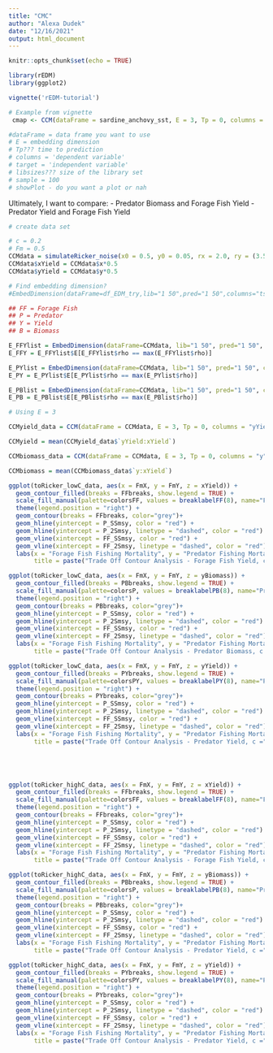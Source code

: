 ```yaml
---
title: "CMC"
author: "Alexa Dudek"
date: "12/16/2021"
output: html_document
---
```


```r
knitr::opts_chunk$set(echo = TRUE)
```

```r
library(rEDM)
library(ggplot2)
```

```r
vignette('rEDM-tutorial')
```

```r
# Example from vignette
 cmap <- CCM(dataFrame = sardine_anchovy_sst, E = 3, Tp = 0, columns = "anchovy", target = "np_sst", libSizes = "10 70 5", sample = 100, showPlot = TRUE)

#dataFrame = data frame you want to use
# E = embedding dimension
# Tp??? time to prediction
# columns = 'dependent variable'
# target = 'independent variable'
# libsizes??? size of the library set
# sample = 100
# showPlot - do you want a plot or nah

```


Ultimately, I want to compare:
- Predator Biomass and Forage Fish Yield
- Predator Yield and Forage Fish Yield
```r
# create data set 

# c = 0.2
# Fm = 0.5
CCMdata = simulateRicker_noise(x0 = 0.5, y0 = 0.05, rx = 2.0, ry = (3.5/4.5), Kx = 1, Ky = 0.1, cx = 0.2, cy = 0.2, 0.5, 0.5, 50)
CCMdata$xYield = CCMdata$x*0.5
CCMdata$yYield = CCMdata$y*0.5
```

```r
# Find embedding dimension?
#EmbedDimension(dataFrame=df_EDM_try,lib="1 50",pred="1 50",columns="tsvalue",target="tsvalue")

## FF = Forage Fish
## P = Predator
## Y = Yield 
## B = Biomass

E_FFYlist = EmbedDimension(dataFrame=CCMdata, lib="1 50", pred="1 50", columns="xYield", target="xYield", showPlot = FALSE)
E_FFY = E_FFYlist$E[E_FFYlist$rho == max(E_FFYlist$rho)]

E_PYlist = EmbedDimension(dataFrame=CCMdata, lib="1 50", pred="1 50", columns="xYield", target="xYield", showPlot = FALSE)
E_PY = E_PYlist$E[E_PYlist$rho == max(E_PYlist$rho)]

E_PBlist = EmbedDimension(dataFrame=CCMdata, lib="1 50", pred="1 50", columns="y", target="y", showPlot = FALSE)
E_PB = E_PBlist$E[E_PBlist$rho == max(E_PBlist$rho)]

# Using E = 3
```

```r
CCMyield_data = CCM(dataFrame = CCMdata, E = 3, Tp = 0, columns = "yYield", target = "xYield", libSizes = "10 48 5", sample = 100, showPlot = TRUE)

CCMyield = mean(CCMyield_data$`yYield:xYield`)

CCMbiomass_data = CCM(dataFrame = CCMdata, E = 3, Tp = 0, columns = "y", target = "xYield", libSizes = "48 48 1", sample = 100, showPlot = TRUE)

CCMbiomass = mean(CCMbiomass_data$`y:xYield`)

```
```r
ggplot(toRicker_lowC_data, aes(x = FmX, y = FmY, z = xYield)) +
  geom_contour_filled(breaks = FFbreaks, show.legend = TRUE) + 
  scale_fill_manual(palette=colorsFF, values = breaklabelFF(8), name="Forage Fish Yield", drop=FALSE) +
  theme(legend.position = "right") +
  geom_contour(breaks = FFbreaks, color="grey")+
  geom_hline(yintercept = P_SSmsy, color = "red") +
  geom_hline(yintercept = P_2Smsy, linetype = "dashed", color = "red") +
  geom_vline(xintercept = FF_SSmsy, color = "red") +
  geom_vline(xintercept = FF_2Smsy, linetype = "dashed", color = "red") +
  labs(x = "Forage Fish Fishing Mortality", y = "Predator Fishing Mortality", 
       title = paste("Trade Off Contour Analysis - Forage Fish Yield, c =", cx_low))

ggplot(toRicker_lowC_data, aes(x = FmX, y = FmY, z = yBiomass)) +
  geom_contour_filled(breaks = PBbreaks, show.legend = TRUE) +
  scale_fill_manual(palette=colorsP, values = breaklabelPB(8), name="Predator Biomass", drop=FALSE) +
  theme(legend.position = "right") +
  geom_contour(breaks = PBbreaks, color="grey")+
  geom_hline(yintercept = P_SSmsy, color = "red") +
  geom_hline(yintercept = P_2Smsy, linetype = "dashed", color = "red") +
  geom_vline(xintercept = FF_SSmsy, color = "red") +
  geom_vline(xintercept = FF_2Smsy, linetype = "dashed", color = "red") +
  labs(x = "Forage Fish Fishing Mortality", y = "Predator Fishing Mortality", 
       title = paste("Trade Off Contour Analysis - Predator Biomass, c =", cx_low))

ggplot(toRicker_lowC_data, aes(x = FmX, y = FmY, z = yYield)) +
  geom_contour_filled(breaks = PYbreaks, show.legend = TRUE) +
  scale_fill_manual(palette=colorsPY, values = breaklabelPY(8), name="Predator Yield", drop=FALSE) +
  theme(legend.position = "right") +
  geom_contour(breaks = PYbreaks, color="grey")+
  geom_hline(yintercept = P_SSmsy, color = "red") +
  geom_hline(yintercept = P_2Smsy, linetype = "dashed", color = "red") +
  geom_vline(xintercept = FF_SSmsy, color = "red") +
  geom_vline(xintercept = FF_2Smsy, linetype = "dashed", color = "red") +
  labs(x = "Forage Fish Fishing Mortality", y = "Predator Fishing Mortality", 
       title = paste("Trade Off Contour Analysis - Predator Yield, c =", cx_low))





ggplot(toRicker_highC_data, aes(x = FmX, y = FmY, z = xYield)) +
  geom_contour_filled(breaks = FFbreaks, show.legend = TRUE) +
  scale_fill_manual(palette=colorsFF, values = breaklabelFF(8), name="Forage Fish Yield", drop=FALSE) +
  theme(legend.position = "right") +
  geom_contour(breaks = FFbreaks, color="grey")+
  geom_hline(yintercept = P_SSmsy, color = "red") +
  geom_hline(yintercept = P_2Smsy, linetype = "dashed", color = "red") +
  geom_vline(xintercept = FF_SSmsy, color = "red") +
  geom_vline(xintercept = FF_2Smsy, linetype = "dashed", color = "red") +
  labs(x = "Forage Fish Fishing Mortality", y = "Predator Fishing Mortality", 
       title = paste("Trade Off Contour Analysis - Forage Fish Yield, c =", cx_high))

ggplot(toRicker_highC_data, aes(x = FmX, y = FmY, z = yBiomass)) +
  geom_contour_filled(breaks = PBbreaks, show.legend = TRUE) + 
  scale_fill_manual(palette=colorsP, values = breaklabelPB(8), name="Predator Biomass", drop=FALSE) +
  theme(legend.position = "right") +
  geom_contour(breaks = PBbreaks, color="grey")+
  geom_hline(yintercept = P_SSmsy, color = "red") +
  geom_hline(yintercept = P_2Smsy, linetype = "dashed", color = "red") +
  geom_vline(xintercept = FF_SSmsy, color = "red") +
  geom_vline(xintercept = FF_2Smsy, linetype = "dashed", color = "red") +
  labs(x = "Forage Fish Fishing Mortality", y = "Predator Fishing Mortality", 
       title = paste("Trade Off Contour Analysis - Predator Yield, c =", cx_high))

ggplot(toRicker_highC_data, aes(x = FmX, y = FmY, z = yYield)) +
  geom_contour_filled(breaks = PYbreaks, show.legend = TRUE) +
  scale_fill_manual(palette=colorsPY, values = breaklabelPY(8), name="Predator Yield", drop=FALSE) +
  theme(legend.position = "right") +
  geom_contour(breaks = PYbreaks, color="grey")+
  geom_hline(yintercept = P_SSmsy, color = "red") +
  geom_hline(yintercept = P_2Smsy, linetype = "dashed", color = "red") +
  geom_vline(xintercept = FF_SSmsy, color = "red") +
  geom_vline(xintercept = FF_2Smsy, linetype = "dashed", color = "red") +
  labs(x = "Forage Fish Fishing Mortality", y = "Predator Fishing Mortality", 
       title = paste("Trade Off Contour Analysis - Predator Yield, c =", cx_high))
```


